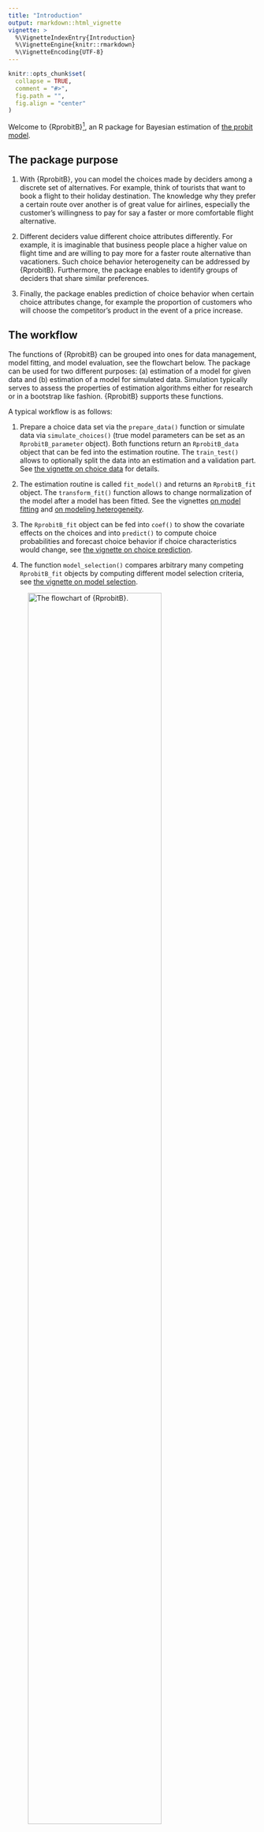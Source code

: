 ```yaml
---
title: "Introduction"
output: rmarkdown::html_vignette
vignette: >
  %\VignetteIndexEntry{Introduction}
  %\VignetteEngine{knitr::rmarkdown}
  %\VignetteEncoding{UTF-8}
---
```


```r
knitr::opts_chunk$set(
  collapse = TRUE,
  comment = "#>",
  fig.path = "",
  fig.align = "center"
)
```

Welcome to {RprobitB}^[The package name is a portmanteau, combining **R** (the programming language), **probit** (the model class) and **B** (for Bayes, the estimation method).], an R package for Bayesian estimation of [the probit model](https://loelschlaeger.de/RprobitB/articles/v01_model_definition.html).

## The package purpose

1. With {RprobitB}, you can model the choices made by deciders among a discrete set of alternatives. For example, think of tourists that want to book a flight to their holiday destination. The knowledge why they prefer a certain route over another is of great value for airlines, especially the customer's willingness to pay for say a faster or more comfortable flight alternative.

2. Different deciders value different choice attributes differently. For example, it is imaginable that business people place a higher value on flight time and are willing to pay more for a faster route alternative than vacationers. Such choice behavior heterogeneity can be addressed by {RprobitB}. Furthermore, the package enables to identify groups of deciders that share similar preferences.

3. Finally, the package enables prediction of choice behavior when certain choice attributes change, for example the proportion of customers who will choose the competitor's product in the event of a price increase.

## The workflow

The functions of {RprobitB} can be grouped into ones for data management, model fitting, and model evaluation, see the flowchart below. The package can be used for two different purposes: (a) estimation of a model for given data and (b) estimation of a model for simulated data. Simulation typically serves to assess the properties of estimation algorithms either for research or in a bootstrap like fashion. {RprobitB} supports these functions.

A typical workflow is as follows:

1. Prepare a choice data set via the `prepare_data()` function or simulate data via `simulate_choices()` (true model parameters can be set as an `RprobitB_parameter` object). Both functions return an `RprobitB_data` object that can be fed into the estimation routine. The `train_test()` allows to optionally split the data into an estimation and a validation part. See [the vignette on choice data](https://loelschlaeger.de/RprobitB/articles/v02_choice_data.html) for details.

2. The estimation routine is called `fit_model()` and returns an `RprobitB_fit` object. The `transform_fit()` function allows to change normalization of the model after a model has been fitted. See the vignettes [on model fitting](https://loelschlaeger.de/RprobitB/articles/v03_model_fitting.html) and [on modeling heterogeneity](https://loelschlaeger.de/RprobitB/articles/v04_modeling_heterogeneity.html). 

3. The `RprobitB_fit` object can be fed into `coef()` to show the covariate effects on the choices and into `predict()` to compute choice probabilities and forecast choice behavior if choice characteristics would change, see [the vignette on choice prediction](https://loelschlaeger.de/RprobitB/articles/v05_choice_prediction.html).
   
4. The function `model_selection()` compares arbitrary many competing `RprobitB_fit` objects by computing different model selection criteria, see [the vignette on model selection](https://loelschlaeger.de/RprobitB/articles/v06_model_selection.html).

![The flowchart of {RprobitB}.](flowchart.png){width=80%}

## Printing the progress of computations

Per default, any function in {RprobitB} that takes more than a few seconds evaluation time prints the progress of the computations to the console. To hide these progress messages, set `options("RprobitB_progress" = FALSE)`. To show them again, set `options("RprobitB_progress" = TRUE)`.
